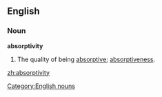 ==English==
===Noun===
'''absorptivity'''
#The quality of being [[absorptive]]; [[absorptiveness]].

[[Category:English nouns]]

[[zh:absorptivity]]